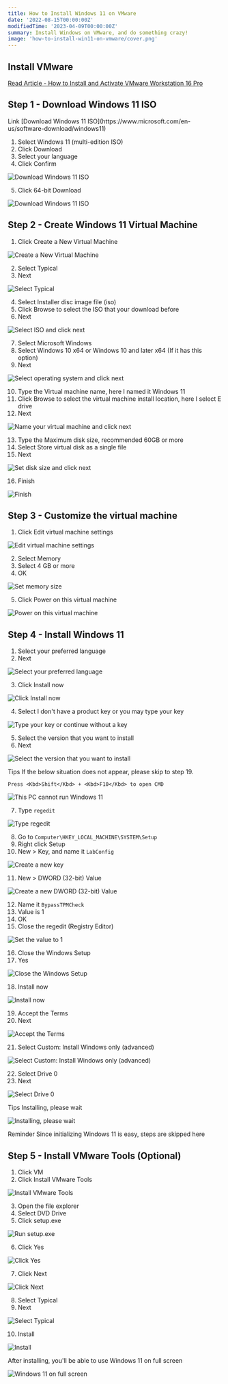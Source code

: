 ```yaml
---
title: How to Install Windows 11 on VMware
date: '2022-08-15T00:00:00Z'
modifiedTime: '2023-04-09T00:00:00Z'
summary: Install Windows on VMware, and do something crazy!
image: 'how-to-install-win11-on-vmware/cover.png'
---
```


## Install VMware

[Read Article - How to Install and Activate VMware Workstation 16 Pro](/blog/how-to-install-and-activate-vmware-16)

## Step 1 - Download Windows 11 ISO

<Alert icon='🔗' variant='info'>
  <AlertTitle>Link</AlertTitle>
  <AlertDescription>[Download Windows 11 ISO](https://www.microsoft.com/en-us/software-download/windows11)</AlertDescription>
</Alert>

1. Select Windows 11 (multi-edition ISO)
2. Click Download
3. Select your language
4. Click Confirm

<Image
  src='/static/images/blog/how-to-install-win11-on-vmware/step-1(1-4).png'
  alt='Download Windows 11 ISO'
  width={1008}
  height={897}
/>

5. Click 64-bit Download

<Image
  src='/static/images/blog/how-to-install-win11-on-vmware/step-1(5).png'
  alt='Download Windows 11 ISO'
  width={1008}
  height={897}
/>

## Step 2 - Create Windows 11 Virtual Machine

1. Click Create a New Virtual Machine

<Image
  src='/static/images/blog/how-to-install-win11-on-vmware/step-2(1).png'
  alt='Create a New Virtual Machine'
  width={1532}
  height={717}
/>

2. Select Typical
3. Next

<Image
  src='/static/images/blog/how-to-install-win11-on-vmware/step-2(2-3).png'
  alt='Select Typical'
  width={428}
  height={430}
/>

4. Select Installer disc image file (iso)
5. Click Browse to select the ISO that your download before
6. Next

<Image
  src='/static/images/blog/how-to-install-win11-on-vmware/step-2(4-6).png'
  alt='Select ISO and click next'
  width={428}
  height={430}
/>

7. Select Microsoft Windows
8. Select Windows 10 x64 or Windows 10 and later x64 (If it has this option)
9. Next

<Image
  src='/static/images/blog/how-to-install-win11-on-vmware/step-2(7-9).png'
  alt='Select operating system and click next'
  width={428}
  height={430}
/>

10. Type the Virtual machine name, here I named it Windows 11
11. Click Browse to select the virtual machine install location, here I select E drive
12. Next

<Image
  src='/static/images/blog/how-to-install-win11-on-vmware/step-2(10-12).png'
  alt='Name your virtual machine and click next'
  width={428}
  height={430}
/>

13. Type the Maximum disk size, recommended 60GB or more
14. Select Store virtual disk as a single file
15. Next

<Image
  src='/static/images/blog/how-to-install-win11-on-vmware/step-2(13-15).png'
  alt='Set disk size and click next'
  width={428}
  height={430}
/>

16. Finish

<Image
  src='/static/images/blog/how-to-install-win11-on-vmware/step-2(16).png'
  alt='Finish'
  width={428}
  height={430}
/>

## Step 3 - Customize the virtual machine

1. Click Edit virtual machine settings

<Image
  src='/static/images/blog/how-to-install-win11-on-vmware/step-3(1).png'
  alt='Edit virtual machine settings'
  width={1177}
  height={740}
/>

2. Select Memory
3. Select 4 GB or more
4. OK

<Image
  src='/static/images/blog/how-to-install-win11-on-vmware/step-3(2-4).png'
  alt='Set memory size'
  width={750}
  height={734}
/>

5. Click Power on this virtual machine

<Image
  src='/static/images/blog/how-to-install-win11-on-vmware/step-3(5).png'
  alt='Power on this virtual machine'
  width={1149}
  height={760}
/>

## Step 4 - Install Windows 11

1. Select your preferred language
2. Next

<Image
  src='/static/images/blog/how-to-install-win11-on-vmware/step-4(1-2).png'
  alt='Select your preferred language'
  width={1024}
  height={768}
/>

3. Click Install now

<Image
  src='/static/images/blog/how-to-install-win11-on-vmware/step-4(3).png'
  alt='Click Install now'
  width={1024}
  height={768}
/>

4. Select I don't have a product key or you may type your key

<Image
  src='/static/images/blog/how-to-install-win11-on-vmware/step-4(4).png'
  alt='Type your key or continue without a key'
  width={1024}
  height={768}
/>

5. Select the version that you want to install
6. Next

<Image
  src='/static/images/blog/how-to-install-win11-on-vmware/step-4(5-6).png'
  alt='Select the version that you want to install'
  width={1024}
  height={768}
/>

<Alert icon='💡' variant='warning'>
  <AlertTitle>Tips</AlertTitle>
  <AlertDescription>
    If the below situation does not appear, please skip to step 19.

    Press <Kbd>Shift</Kbd> + <Kbd>F10</Kbd> to open CMD
  </AlertDescription>
</Alert>

<Image
  src='/static/images/blog/how-to-install-win11-on-vmware/cant-install.png'
  alt='This PC cannot run Windows 11'
  width={1024}
  height={768}
/>

7. Type `regedit`

<Image
  src='/static/images/blog/how-to-install-win11-on-vmware/step-4(7).png'
  alt='Type regedit'
  width={1024}
  height={768}
/>

8. Go to `Computer\HKEY_LOCAL_MACHINE\SYSTEM\Setup`
9. Right click Setup
10. New > Key, and name it `LabConfig`

<Image
  src='/static/images/blog/how-to-install-win11-on-vmware/step-4(8-10).png'
  alt='Create a new key'
  width={1024}
  height={768}
/>

11. New > DWORD (32-bit) Value

<Image
  src='/static/images/blog/how-to-install-win11-on-vmware/step-4(11).png'
  alt='Create a new DWORD (32-bit) Value'
  width={1024}
  height={768}
/>

12. Name it `BypassTPMCheck`
13. Value is 1
14. OK
15. Close the regedit (Registry Editor)

<Image
  src='/static/images/blog/how-to-install-win11-on-vmware/step-4(12-15).png'
  alt='Set the value to 1'
  width={1024}
  height={768}
/>

16. Close the Windows Setup
17. Yes

<Image
  src='/static/images/blog/how-to-install-win11-on-vmware/step-4(16-17).png'
  alt='Close the Windows Setup'
  width={1024}
  height={768}
/>

18. Install now

<Image
  src='/static/images/blog/how-to-install-win11-on-vmware/step-4(18).png'
  alt='Install now'
  width={1024}
  height={768}
/>

19. Accept the Terms
20. Next

<Image
  src='/static/images/blog/how-to-install-win11-on-vmware/step-4(19-20).png'
  alt='Accept the Terms'
  width={1024}
  height={768}
/>

21. Select Custom: Install Windows only (advanced)

<Image
  src='/static/images/blog/how-to-install-win11-on-vmware/step-4(21).png'
  alt='Select Custom: Install Windows only (advanced)'
  width={1024}
  height={768}
/>

22. Select Drive 0
23. Next

<Image
  src='/static/images/blog/how-to-install-win11-on-vmware/step-4(22-23).png'
  alt='Select Drive 0'
  width={1024}
  height={768}
/>

<Alert icon='💡' variant='warning'>
  <AlertTitle>Tips</AlertTitle>
  <AlertDescription>Installing, please wait</AlertDescription>
</Alert>

<Image
  src='/static/images/blog/how-to-install-win11-on-vmware/installing.png'
  alt='Installing, please wait'
  width={1024}
  height={768}
/>

<Alert icon='✍️' variant='warning'>
  <AlertTitle>Reminder</AlertTitle>
  <AlertDescription>Since initializing Windows 11 is easy, steps are skipped here</AlertDescription>
</Alert>

## Step 5 - Install VMware Tools (Optional)

1. Click VM
2. Click Install VMware Tools

<Image
  src='/static/images/blog/how-to-install-win11-on-vmware/step-5(1-2).png'
  alt='Install VMware Tools'
  width={1473}
  height={934}
/>

3. Open the file explorer
4. Select DVD Drive
5. Click setup.exe

<Image
  src='/static/images/blog/how-to-install-win11-on-vmware/step-5(3-5).png'
  alt='Run setup.exe'
  width={1024}
  height={768}
/>

6. Click Yes

<Image
  src='/static/images/blog/how-to-install-win11-on-vmware/step-5(6).png'
  alt='Click Yes'
  width={1024}
  height={768}
/>

7. Click Next

<Image
  src='/static/images/blog/how-to-install-win11-on-vmware/step-5(7).png'
  alt='Click Next'
  width={1024}
  height={768}
/>

8. Select Typical
9. Next

<Image
  src='/static/images/blog/how-to-install-win11-on-vmware/step-5(8-9).png'
  alt='Select Typical'
  width={1024}
  height={768}
/>

10. Install

<Image
  src='/static/images/blog/how-to-install-win11-on-vmware/step-5(10).png'
  alt='Install'
  width={1024}
  height={768}
/>

After installing, you'll be able to use Windows 11 on full screen

<Image
  src='/static/images/blog/how-to-install-win11-on-vmware/fullscreen.png'
  alt='Windows 11 on full screen'
  width={1024}
  height={768}
/>
